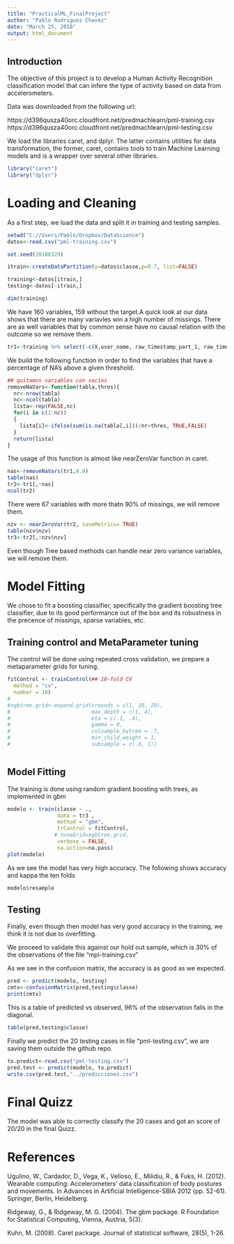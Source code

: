 ```yaml
---
title: "PracticalML_FinalProject"
author: "Pablo Rodriguez Chavez"
date: "March 25, 2018"
output: html_document
---
```


## Introduction

The objective of this project is to develop a Human Activity Recognition classification model that can infere the type of activity based on data from accelerometers.

Data was downloaded from the following url:

https://d396qusza40orc.cloudfront.net/predmachlearn/pml-training.csv
https://d396qusza40orc.cloudfront.net/predmachlearn/pml-testing.csv

We load the libraries caret, and dplyr. The latter contains utilities for data transformation, the former, caret, contains tools to train Machine Learning models and is a wrapper over several other libraries.

```r
library("caret")
library("dplyr")

```

# Loading and Cleaning

As a first step, we load the data and split it in training and testing samples.

```r

setwd("C://Users/Pablo/Dropbox/DataScience")
datos<-read.csv("pml-training.csv")

set.seed(20180329)

itrain<-createDataPartition(y=datos$classe,p=0.7, list=FALSE)

training<-datos[itrain,]
testing<-datos[-itrain,]

```


```r
dim(training)
```


We have 160 variables, 159 without the target.A quick look at our data shows that there are many variavles win a high number of missings. There are as well variables that by common sense have no causal relation with the outcome so we remove them.
```r
tr1<-training %>% select(-c(X,user_name, raw_timestamp_part_1, raw_timestamp_part_2, cvtd_timestamp, new_window, num_window))
```

We build the following function in order to find the variables that have a percentage of NA's above a given threshold. 

```r

## quitamos variables con vacios
removeNaVars<-function(tabla,thres){
  nr<-nrow(tabla)
  nc<-ncol(tabla)
  lista<-rep(FALSE,nc)
  for(i in c(1:nc))
  {
    lista[i]<-ifelse(sum(is.na(tabla[,i]))/nr>thres, TRUE,FALSE)
  }
  return(lista)
}
```

The usage of this function is almost like nearZeroVar function in caret.
```r
nas<-removeNaVars(tr1,0.9)
table(nas)
tr2<-tr1[,!nas]
ncol(tr2)
```

There were 67 variables with more thatn 90% of missings, we will remove them.

```r
nzv <- nearZeroVar(tr2, saveMetrics= TRUE)
table(nzv$nzv)
tr3<-tr2[,!nzv$nzv]
```

Even though Tree based methods can handle near zero variance variables, we will remove them.

# Model Fitting

We chose to fit a boosting classifier, specifically the gradient boosting tree classifier, due to its good performance out of the box and its robustness in the precence of missings, sparse variables, etc.


## Training control and MetaParameter tuning

The control will be done using repeated cross validation, we prepare a metaparameter grids for tuning.

```r

fitControl <- trainControl(## 10-fold CV
  method = "cv",
  number = 10)
#
#xgbtree.grid<-expand.grid(nrounds = c(1, 10, 20),
#                          max_depth = c(1, 4),
#                          eta = c(.1, .4),
#                          gamma = 0,
#                          colsample_bytree = .7,
#                          min_child_weight = 1,
#                          subsample = c(.8, 1))
```



```r
```


## Model Fitting

The training is done using random gradient boosting with trees, as implemented in gbm
```r
modelo <- train(classe ~ ., 
                data = tr3 , 
                method = "gbm", 
                trControl = fitControl,
               # tuneGrid=xgbtree.grid, 
                verbose = FALSE,
                na.action=na.pass)
plot(modelo)
```

 As we see the model has very high accuracy. The following shows accuracy and kappa the ten folds
 
 ```r
 
 modelo$resample
 
 ```

## Testing

Finally, even though then model has very good accuracy in the training, we think it is not due to overfitting. 

We proceed to validate this against our hold out sample, which is 30% of the observations of the file "mpl-training.csv"

As we see in the confusion matrix, the accuracy is as good as we expected.
```r
pred <- predict(modelo, testing)
cmtx<-confusionMatrix(pred,testing$classe)
print(cmtx)
```
This is a table of predicted vs observed, 96% of the observation falls in the diagonal.
```r
table(pred,testing$classe)
```

Finally we predict the 20 testing cases in file "pml-testing.csv", we are saving them outside the github repo.

```r
to.predict<-read.csv("pml-testing.csv")
pred.test <- predict(modelo, to.predict)
write.csv(pred.test,"../predicciones.csv")
```
# Final Quizz
The model was able to correctly classify the 20 cases and got an score of 20/20 in the final Quizz.

# References

Ugulino, W., Cardador, D., Vega, K., Velloso, E., Milidiu, R., & Fuks, H. (2012). Wearable computing: Accelerometers' data classification of body postures and movements. In Advances in Artificial Intelligence-SBIA 2012 (pp. 52-61). Springer, Berlin, Heidelberg.

Ridgeway, G., & Ridgeway, M. G. (2004). The gbm package. R Foundation for Statistical Computing, Vienna, Austria, 5(3).

Kuhn, M. (2008). Caret package. Journal of statistical software, 28(5), 1-26.


